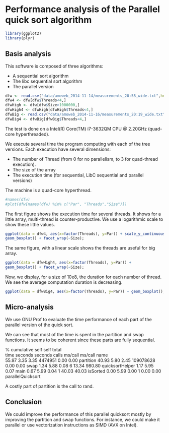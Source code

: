 # Performance analysis of the Parallel quick sort algorithm

```r
library(ggplot2)
library(plyr)
```

## Basis analysis
This software is composed of three algorithms:

* A sequential sort algorithm
* The libc sequential sort algorithm
* The parallel version

```r
dfw <- read.csv("data/amoweb_2014-11-14/measurements_20:58_wide.txt",header=T)
dfw4 <- dfw[dfw$Threads<4,]
dfwHigh <- dfw[dfw$Size>1000000,]
dfwHigh4 <- dfwHigh[dfwHigh$Threads<4,]
dfwBig <- read.csv("data/amoweb_2014-11-16/measurements_20:19_wide.txt",header=T)
dfwBig4 <- dfwBig[dfwBig$Threads<4,]
```

The test is done on a Intel(R) Core(TM) i7-3632QM CPU @ 2.20GHz (quad-core hyperthreaded).
 
We execute several time the program computing with each of the tree versions. Each execution have several dimensions:

* The number of Thread (from 0 for no parallelism, to 3 for quad-thread execution).
* The size of the array
* The execution time (for sequential, LibC sequential and parallel versions)

The machine is a quad-core hyperthread.

```r
#names(dfw)
#plot(dfw[names(dfw) %in% c("Par", "Threads","Size")])

```

The first figure shows the execution time for several threads. It shows for a little array, multi-thread is counter-productive. We use a logarithmic scale to show these little values.


```r
ggplot(data = dfw4, aes(x=factor(Threads), y=Par)) + scale_y_continuous(trans="log2") +
geom_boxplot() + facet_wrap(~Size);
```

The same figure, with a linear scale shows the threads are useful for big array. 

```r
ggplot(data = dfwHigh4, aes(x=factor(Threads), y=Par)) +
geom_boxplot() + facet_wrap(~Size);
```

Now, we display, for a size of 10e8, the duration for each number of thread. We see the average computation duration is decreasing.

```r
ggplot(data = dfwBig4, aes(x=factor(Threads), y=Par)) + geom_boxplot();
```


## Micro-analysis

We use GNU Prof to evaluate the time performance of each part of the parallel version of the quick sort.

We can see that most of the time is spent in the partition and swap functions. It seems to be coherent since these parts are fully sequential.

%   cumulative   self              self     total           
 time   seconds   seconds    calls  ms/call  ms/call  name    
 55.97      3.35     3.35  4474951     0.00     0.00  partition
 40.93      5.80     2.45 109078628     0.00     0.00  swap
  1.34      5.88     0.08        6    13.34   980.80  quicksortHelper
  1.17      5.95     0.07                             main
  0.67      5.99     0.04        1    40.03    40.03  isSorted
  0.00      5.99     0.00        1     0.00     0.00  parallelQuicksort

A costly part of partition is the call to rand.

## Conclusion

We could improve the performance of this parallel quicksort mostly by improving the partition and swap functions. For instance, we could make it parallel or use vectorization instructions as SIMD (AVX on Intel).